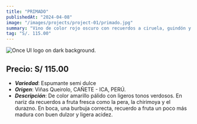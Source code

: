 ```yaml
---
title: "PRIMADO"
publishedAt: "2024-04-08"
image: "/images/projects/project-01/primado.jpg"
summary: "Vino de color rojo oscuro con recuerdos a ciruela, guindón y frutos rojos ligeramente maduros."
tag: "S/. 115.00"
---
```



![Once UI logo on dark background.](/images/projects/project-01/primado.jpg)

## Precio: S/ 115.00

- ***Variedad***: Espumante semi dulce
- ***Origen***: Viñas Queirolo, CAÑETE - ICA, PERÚ.
- ***Descripción***: De color amarillo pálido con ligeros tonos verdosos. En nariz da recuerdos a fruta fresca como la pera, la chirimoya y el durazno. En boca, una burbuja correcta, recuerdo a fruta un poco más madura con buen dulzor y ligera acidez.